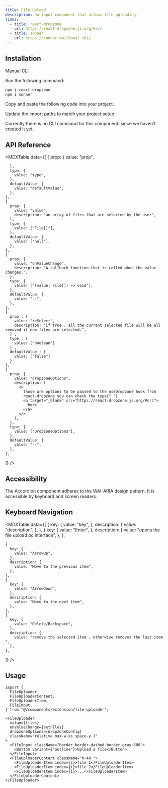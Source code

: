 ```yaml
---
title: File Upload
description: an input component that allows file uploading.
links:
  - title: react-dropzone
    url: https://react-dropzone.js.org/#src
  - title: sonner
    url: https://sonner.emilkowal.ski/
---
```


<ComponentPreview name="file-upload-example" />

## Installation

<Tabs defaultValue="manual">

<TabsList>
  <TabsTrigger value="manual">Manual</TabsTrigger>
  <TabsTrigger value="cli">CLI</TabsTrigger>
</TabsList>

<TabsContent value="manual">

<Steps>

<Step>Run the following command:</Step>

```bash
npm i react-dropzone
npm i sonner
```

<Step>Copy and paste the following code into your project.</Step>

<ComponentSource name="file-upload" />

<Step>Update the import paths to match your project setup.</Step>

</Steps>

</TabsContent>

<TabsContent value="cli">

<Callout className="mt-6">
  Currently there is no CLI command for this component. since we haven't created
  it yet.
</Callout>

</TabsContent>

</Tabs>

## API Reference

<MDXTable
  data={[
    {
      prop: {
        value: "prop",

      },
      type: {
        value: "type",
      },
      defaultValue: {
        value: "defaultValue",
      },
    },
    {
      prop: {
        value: "value",
        description: "an array of files that are selected by the user",
      },
      type: {
        value: ["File[]"],
      },
      defaultValue: {
        value: ["null"],
      },
    },
    {
      prop: {
        value: "onValueChange",
        description: "A callback function that is called when the value changes.",
      },
      type: {
        value: ["(value: File[]) => void"],
      },
      defaultValue: {
        value: "--",
      },
    },
    {
      prop : {
        value: "reSelect",
        description: "if true , all the current selected file will be all removed if new files are selected.",
      } ,
      type : {
        value: ["boolean"]
      } ,
      defaultValue : {
        value: ["false"]
      }
    },
    {
      prop: {
        value: "dropzoneOptions",
        description: (
          <>
            those are options to be passed to the useDropzone hook from
            react-dropzone you can check the type{" "}
            <a target="_blank" src="https://react-dropzone.js.org/#src">
              here
            </a>
          </>
        ),
      },
      type: {
        value: ["DropzoneOptions"],
      },
      defaultValue: {
        value: "--",
      },
    },

]}
/>

## Accessibility

The Accordion component adheres to the WAI-ARIA design pattern. It is accessible by keyboard and screen readers.

## Keyboard Navigation

<MDXTable
  data={[
    {
      key: {
        value: "key",
      },
      description: {
        value: "description",
      },
    },
    {
      key: {
        value: "Enter",
      },
      description: {
        value: "opens the file upload pc interface",
      },
    },

    {
      key: {
        value: "ArrowUp",
      },
      description: {
        value: "Move to the previous item",
      },
    },
    {
      key: {
        value: "ArrowDown",
      },
      description: {
        value: "Move to the next item",
      },
    },
    {
      key: {
        value: "Delete/Backspace",
      },
      description: {
        value: "remove the selected item , otherwise removes the last item ",
      },
    },

]}
/>

## Usage

```tsx
import {
  FileUploader,
  FileUploaderContent,
  FileUploaderItem,
  FileInput,
} from "@/components/extension/file-uploader";
```

```tsx
<FileUploader
  value={files}
  onValueChange={setFiles}
  dropzoneOptions={dropZoneConfig}
  className="relative max-w-xs space-y-1"
>
  <FileInput className="border border-dashed border-gray-500">
    <Button variant={"outline"}>Upload a file</Button>
  </FileInput>
  <FileUploaderContent className="h-48 ">
    <FileUploaderItem index={i}>file 1</FileUploaderItem>
    <FileUploaderItem index={i}>file 2</FileUploaderItem>
    <FileUploaderItem index={i}>...</FileUploaderItem>
  </FileUploaderContent>
</FileUploader>
```
